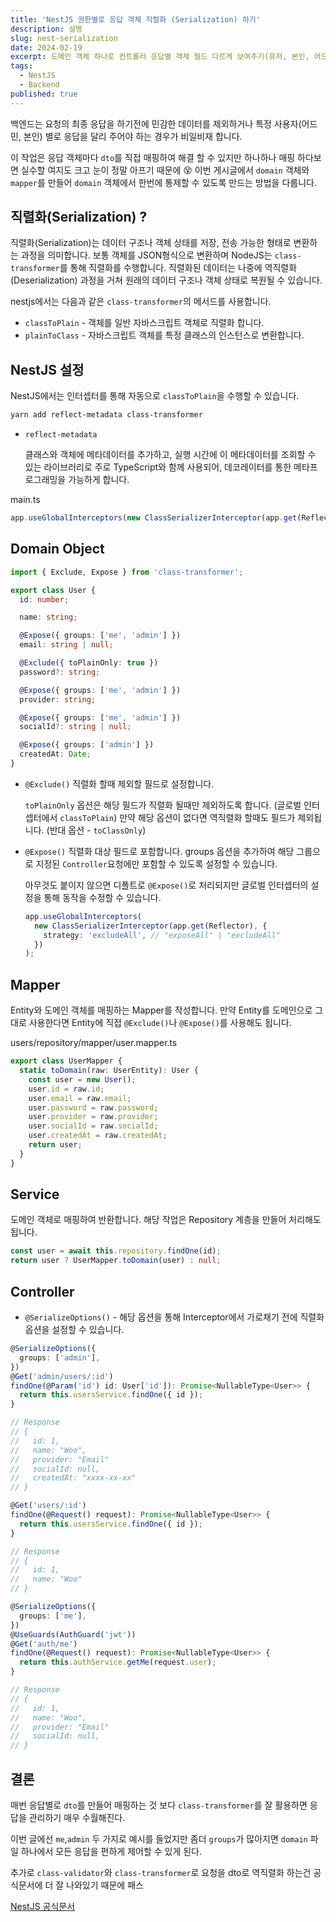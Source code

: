 ```yaml
---
title: 'NestJS 권한별로 응답 객체 직렬화 (Serialization) 하기'
description: 설명
slug: nest-serialization
date: 2024-02-19
excerpt: 도메인 객체 하나로 컨트롤러 응답별 객체 필드 다르게 보여주기(유저, 본인, 어드민)
tags:
  - NestJS
  - Backend
published: true
---
```


백엔드는 요청의 최종 응답을 하기전에 민감한 데이터를 제외하거나 특정 사용자(어드민, 본인) 별로 응답을 달리 주어야 하는 경우가 비일비재 합니다.

이 작업은 응답 객체마다 `dto`를 직접 매핑하여 해결 할 수 있지만 하나하나 매핑 하다보면 실수할 여지도 크고 눈이 정말 아프기 때문에 😵
이번 게시글에서 `domain` 객체와 `mapper`를 만들어 `domain` 객체에서 한번에 통제할 수 있도록 만드는 방법을 다룹니다.

## 직렬화(Serialization) ?

직렬화(Serialization)는 데이터 구조나 객체 상태를 저장, 전송 가능한 형태로 변환하는 과정을 의미합니다.
보통 객체를 JSON형식으로 변환하며 NodeJS는 `class-transformer`를 통해 직렬화를 수행합니다.
직렬화된 데이터는 나중에 역직렬화(Deserialization) 과정을 거쳐 원래의 데이터 구조나 객체 상태로 복원될 수 있습니다.

nestjs에서는 다음과 같은 `class-transformer`의 메서드를 사용합니다.

- `classToPlain` - 객체를 일반 자바스크립트 객체로 직렬화 합니다.
- `plainToClass` - 자바스크립트 객체를 특정 클래스의 인스턴스로 변환합니다.

## NestJS 설정

NestJS에서는 인터셉터를 통해 자동으로 `classToPlain`을 수행할 수 있습니다.

```bash
yarn add reflect-metadata class-transformer
```

- `reflect-metadata`

  클래스와 객체에 메타데이터를 추가하고, 실행 시간에 이 메타데이터를 조회할 수 있는 라이브러리로
  주로 TypeScript와 함께 사용되어, 데코레이터를 통한 메타프로그래밍을 가능하게 합니다.

main.ts

```ts
app.useGlobalInterceptors(new ClassSerializerInterceptor(app.get(Reflector)));
```

## Domain Object

```ts
import { Exclude, Expose } from 'class-transformer';

export class User {
  id: number;

  name: string;

  @Expose({ groups: ['me', 'admin'] })
  email: string | null;

  @Exclude({ toPlainOnly: true })
  password?: string;

  @Expose({ groups: ['me', 'admin'] })
  provider: string;

  @Expose({ groups: ['me', 'admin'] })
  socialId?: string | null;

  @Expose({ groups: ['admin'] })
  createdAt: Date;
}
```

- `@Exclude()`
  직렬화 할때 제외할 필드로 설정합니다.

  `toPlainOnly` 옵션은 해당 필드가 직렬화 될때만 제외하도록 합니다. (글로벌 인터셉터에서 `classToPlain`)
  만약 해당 옵션이 없다면 역직렬화 할때도 필드가 제외됩니다. (반대 옵션 - `toClassOnly`)

- `@Expose()`
  직렬화 대상 필드로 포함합니다.
  groups 옵션을 추가하여 해당 그룹으로 지정된 `Controller`요청에만 포함할 수 있도록 설정할 수 있습니다.

  아무것도 붙이지 않으면 디폴트로 `@Expose()`로 처리되지만 글로벌 인터셉터의 설정을 통해 동작을 수정할 수 있습니다.

  ```ts
  app.useGlobalInterceptors(
    new ClassSerializerInterceptor(app.get(Reflector), {
      strategy: 'excludeAll', // "exposeAll" | "excludeAll"
    })
  );
  ```

## Mapper

Entity와 도메인 객체를 매핑하는 Mapper를 작성합니다.
만약 Entity를 도메인으로 그대로 사용한다면 Entity에 직접 `@Exclude()`나 `@Expose()`를 사용해도 됩니다.

users/repository/mapper/user.mapper.ts

```ts
export class UserMapper {
  static toDomain(raw: UserEntity): User {
    const user = new User();
    user.id = raw.id;
    user.email = raw.email;
    user.password = raw.password;
    user.provider = raw.provider;
    user.socialId = raw.socialId;
    user.createdAt = raw.createdAt;
    return user;
  }
}
```

## Service

도메인 객체로 매핑하여 반환합니다. 해당 작업은 Repository 계층을 만들어 처리해도 됩니다.

```ts
const user = await this.repository.findOne(id);
return user ? UserMapper.toDomain(user) : null;
```

## Controller

- `@SerializeOptions()` - 해당 옵션을 통해 Interceptor에서 가로채기 전에 직렬화 옵션을 설정할 수 있습니다.

```ts
@SerializeOptions({
  groups: ['admin'],
})
@Get('admin/users/:id')
findOne(@Param('id') id: User['id']): Promise<NullableType<User>> {
  return this.usersService.findOne({ id });
}

// Response
// {
//   id: 1,
//   name: "Woo",
//   provider: "Email"
//   socialId: null,
//   createdAt: "xxxx-xx-xx"
// }
```

```ts
@Get('users/:id')
findOne(@Request() request): Promise<NullableType<User>> {
  return this.usersService.findOne({ id });
}

// Response
// {
//   id: 1,
//   name: "Woo"
// }
```

```ts
@SerializeOptions({
  groups: ['me'],
})
@UseGuards(AuthGuard('jwt'))
@Get('auth/me')
findOne(@Request() request): Promise<NullableType<User>> {
  return this.authService.getMe(request.user);
}

// Response
// {
//   id: 1,
//   name: "Woo",
//   provider: "Email"
//   socialId: null,
// }
```

## 결론

매번 응답별로 `dto`를 만들어 매핑하는 것 보다 `class-transformer`를 잘 활용하면 응답을 관리하기 매우 수월해진다.

이번 글에선 `me`,`admin` 두 가지로 예시를 들었지만 좀더 `groups`가 많아지면 `domain` 파일 하나에서 모든 응답을 편하게 제어할 수 있게 된다.

추가로 `class-validator`와 `class-transformer`로 요청을 dto로 역직렬화 하는건 공식문서에 더 잘 나와있기 때문에 패스

[NestJS 공식문서](https://docs.nestjs.com/techniques/validation#auto-validation)

